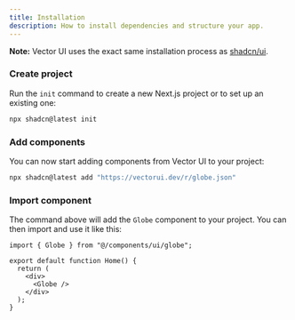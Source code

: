 ```yaml
---
title: Installation
description: How to install dependencies and structure your app.
---
```


<Callout>

**Note:** Vector UI uses the exact same installation process as [shadcn/ui](https://ui.shadcn.com/docs/installation/).

</Callout>

<Steps>

### Create project

Run the `init` command to create a new Next.js project or to set up an existing one:

```bash
npx shadcn@latest init
```

### Add components

You can now start adding components from Vector UI to your project:

```bash
npx shadcn@latest add "https://vectorui.dev/r/globe.json"
```

### Import component

The command above will add the `Globe` component to your project. You can then import and use it like this:

```tsx {1,6} showLineNumbers
import { Globe } from "@/components/ui/globe";

export default function Home() {
  return (
    <div>
      <Globe />
    </div>
  );
}
```

</Steps>
